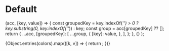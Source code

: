 

<Meta title='Colors' />

# Default

  (acc, [key, value]) => {
    const groupedKey =
      key.indexOf('_') > 0 ? key.substring(0, key.indexOf('_')) : key;
    const group = acc[groupedKey] ?? [];
    return {
      ...acc,
      [groupedKey]: [
        ...group,
        {
          [key]: value,
        },
      ],
    };
  },
  {}
);

<div style={{ background: '#eeeeee', padding: '20px' }}>
  <ThemeProvider theme={theme}>
    <ColorPalette>
      {Object.entries(colors).map(([k, v]) => {
        return <ColorItem key={k} title={k} colors={Object.assign({}, ...v)} />;
      })}
    </ColorPalette>
  </ThemeProvider>
</div>
